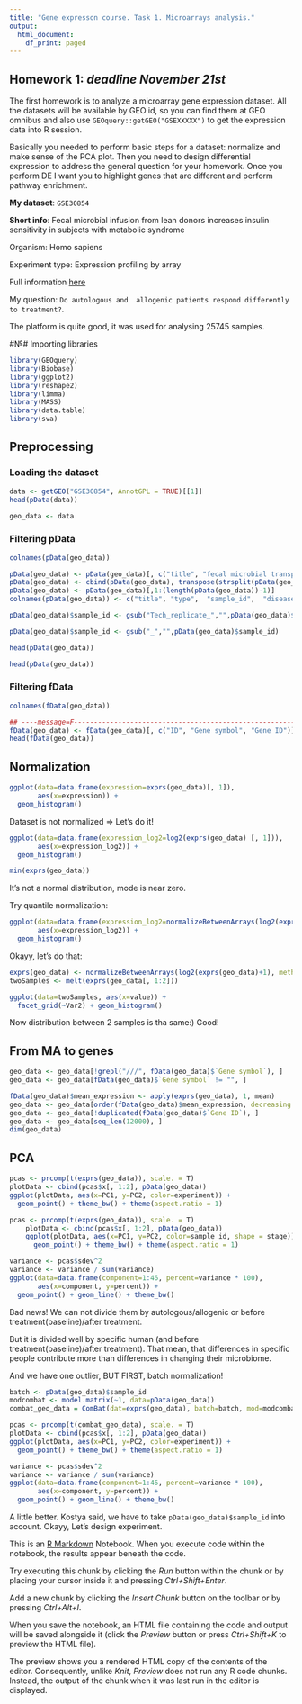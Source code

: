 ```yaml
---
title: "Gene expresson course. Task 1. Microarrays analysis."
output:
  html_document:
    df_print: paged
---
```


## Homework 1: _deadline November 21st_

The first homework is to analyze a microarray gene expression dataset. All the datasets will be available by GEO id, so you can find them at GEO omnibus and also use `GEOquery::getGEO("GSEXXXXX")` to get the expression data into R session.

Basically you needed to perform basic steps for a dataset: normalize and make sense of the PCA plot. Then you need to design differential expression to address the general question for your homework. Once you perform DE I want you to highlight genes that are different and perform pathway enrichment.


__My dataset__: `GSE30854`

__Short info__:
Fecal microbial infusion from lean donors increases insulin sensitivity in subjects with metabolic syndrome

Organism:	Homo sapiens

Experiment type:	Expression profiling by array

Full information [here](https://www.ncbi.nlm.nih.gov/geo/query/acc.cgi?acc=GSE30854)

My question: `Do autologous and  allogenic patients respond differently to treatment?`.

The platform is quite good, it was used for analysing 25745 samples.

#№# Importing libraries

```r
library(GEOquery)
library(Biobase)
library(ggplot2)
library(reshape2)
library(limma)
library(MASS)
library(data.table)
library(sva)
```

## Preprocessing

### Loading the dataset
```r
data <- getGEO("GSE30854", AnnotGPL = TRUE)[[1]]
head(pData(data))
```
```r
geo_data <- data
```


### Filtering pData
```r
colnames(pData(geo_data))
```

```r
pData(geo_data) <- pData(geo_data)[, c("title", "fecal microbial transplant type:ch1", "sample id:ch1","disease state:ch1", "Stage:ch1", "description")]
pData(geo_data) <- cbind(pData(geo_data), transpose(strsplit(pData(geo_data)[, c("title")], " ")))
pData(geo_data) <- pData(geo_data)[,1:(length(pData(geo_data))-1)]
colnames(pData(geo_data)) <- c("title", "type",  "sample_id",  "disease", "stage", "description", "experiment")

pData(geo_data)$sample_id <- gsub("Tech_replicate_","",pData(geo_data)$sample_id)

pData(geo_data)$sample_id <- gsub("_","",pData(geo_data)$sample_id)

head(pData(geo_data))
```

```r

head(pData(geo_data))
```

### Filtering fData
```r
colnames(fData(geo_data))
```

```r
## ----message=F------------------------------------------------------------------------
fData(geo_data) <- fData(geo_data)[, c("ID", "Gene symbol", "Gene ID")]
head(fData(geo_data))
```
## Normalization
```r
ggplot(data=data.frame(expression=exprs(geo_data)[, 1]),
       aes(x=expression)) +
  geom_histogram()
```

Dataset is not normalized => Let's do it!

```r
ggplot(data=data.frame(expression_log2=log2(exprs(geo_data) [, 1])),
       aes(x=expression_log2)) +
  geom_histogram()

```
```r
min(exprs(geo_data))
```

It's not a normal distribution, mode is near zero. 

Try quantile normalization:

```r
ggplot(data=data.frame(expression_log2=normalizeBetweenArrays(log2(exprs(geo_data)+1), method="quantile") [, 1]),
       aes(x=expression_log2)) +
  geom_histogram()
```
 Okayy, let's do that:

```r
exprs(geo_data) <- normalizeBetweenArrays(log2(exprs(geo_data)+1), method="quantile")
twoSamples <- melt(exprs(geo_data[, 1:2]))

ggplot(data=twoSamples, aes(x=value)) +
  facet_grid(~Var2) + geom_histogram()
```

Now distribution between 2 samples is tha same:) Good!

## From MA to genes

```r
geo_data <- geo_data[!grepl("///", fData(geo_data)$`Gene symbol`), ]
geo_data <- geo_data[fData(geo_data)$`Gene symbol` != "", ]

fData(geo_data)$mean_expression <- apply(exprs(geo_data), 1, mean)
geo_data <- geo_data[order(fData(geo_data)$mean_expression, decreasing = TRUE), ]
geo_data <- geo_data[!duplicated(fData(geo_data)$`Gene ID`), ]
geo_data <- geo_data[seq_len(12000), ]
dim(geo_data)
```
## PCA


```r

pcas <- prcomp(t(exprs(geo_data)), scale. = T)
plotData <- cbind(pcas$x[, 1:2], pData(geo_data))
ggplot(plotData, aes(x=PC1, y=PC2, color=experiment)) +
  geom_point() + theme_bw() + theme(aspect.ratio = 1)

```


```r
pcas <- prcomp(t(exprs(geo_data)), scale. = T)
    plotData <- cbind(pcas$x[, 1:2], pData(geo_data))
    ggplot(plotData, aes(x=PC1, y=PC2, color=sample_id, shape = stage)) +
      geom_point() + theme_bw() + theme(aspect.ratio = 1)


```

```r
variance <- pcas$sdev^2
variance <- variance / sum(variance)
ggplot(data=data.frame(component=1:46, percent=variance * 100),
       aes(x=component, y=percent)) +
  geom_point() + geom_line() + theme_bw()
```

Bad news! We can not divide them by autologous/allogenic or before treatment(baseline)/after treatment.

But it is divided well by specific human (and  before treatment(baseline)/after treatment). That mean, that differences in specific people contribute more than differences in changing their microbiome.

And we have one outlier, BUT FIRST, batch normalization!



```r
batch <- pData(geo_data)$sample_id
modcombat <- model.matrix(~1, data=pData(geo_data))
combat_geo_data = ComBat(dat=exprs(geo_data), batch=batch, mod=modcombat)

pcas <- prcomp(t(combat_geo_data), scale. = T)
plotData <- cbind(pcas$x[, 1:2], pData(geo_data))
ggplot(plotData, aes(x=PC1, y=PC2, color=experiment)) +
  geom_point() + theme_bw() + theme(aspect.ratio = 1)

variance <- pcas$sdev^2
variance <- variance / sum(variance)
ggplot(data=data.frame(component=1:46, percent=variance * 100),
       aes(x=component, y=percent)) +
  geom_point() + geom_line() + theme_bw()
```

A little better. Kostya said, we have to take `pData(geo_data)$sample_id` into account. Okayy, Let's design experiment.

This is an [R Markdown](http://rmarkdown.rstudio.com) Notebook. When you execute code within the notebook, the results appear beneath the code. 

Try executing this chunk by clicking the *Run* button within the chunk or by placing your cursor inside it and pressing *Ctrl+Shift+Enter*. 


Add a new chunk by clicking the *Insert Chunk* button on the toolbar or by pressing *Ctrl+Alt+I*.

When you save the notebook, an HTML file containing the code and output will be saved alongside it (click the *Preview* button or press *Ctrl+Shift+K* to preview the HTML file).

The preview shows you a rendered HTML copy of the contents of the editor. Consequently, unlike *Knit*, *Preview* does not run any R code chunks. Instead, the output of the chunk when it was last run in the editor is displayed.
